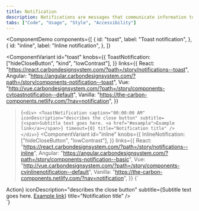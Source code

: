 ```yaml
---
title: Notification
description: Notifications are messages that communicate information to the user. The two main types of notificaitons are toast notifications and inline notifications.
tabs: ["Code", "Usage", "Style", "Accessibility"]
---
```


<ComponentDemo
  components={[
    {
      id: "toast",
      label: "Toast notification",
    },
    {
      id: "inline",
      label: "Inline notification",
    },
  ]}
>
  <ComponentVariant
    id="toast"
    knobs={{
      ToastNotification: ["hideCloseButton", "kind", "lowContrast"],
    }}
    links={{
      React:
        "https://react.carbondesignsystem.com/?path=/story/notifications--toast",
      Angular:
        "https://angular.carbondesignsystem.com/?path=/story/components-notification--toast",
      Vue:
        "http://vue.carbondesignsystem.com/?path=/story/components-cvtoastnotification--default",
      Vanilla: "https://the-carbon-components.netlify.com/?nav=notification",
    }}
  >{`
    <div>
      <ToastNotification
        caption="00:00:00 AM"
        iconDescription="describes the close button"
        subtitle={<span>Subtitle text goes here. <a href="#example">Example link</a></span>}
        timeout={0}
        title="Notification title"
      />
    </div>
`}</ComponentVariant>
  <ComponentVariant
    id="inline"
    knobs={{
      InlineNotification: ["hideCloseButton", "lowContrast"],
    }}
    links={{
      React:
        "https://react.carbondesignsystem.com/?path=/story/notifications--inline",
      Angular:
        "https://angular.carbondesignsystem.com/?path=/story/components-notification--basic",
      Vue:
        "http://vue.carbondesignsystem.com/?path=/story/components-cvinlinenotification--default",
      Vanilla: "https://the-carbon-components.netlify.com/?nav=notification",
    }}
  >{`
  <div>
    <InlineNotification
      kind="info"
      actions={<NotificationActionButton>Action</NotificationActionButton>}
      iconDescription="describes the close button"
      subtitle={<span>Subtitle text goes here. <a href="#example">Example link</a></span>}
      title="Notification title"
    />
  </div>
`}</ComponentVariant>
</ComponentDemo>
